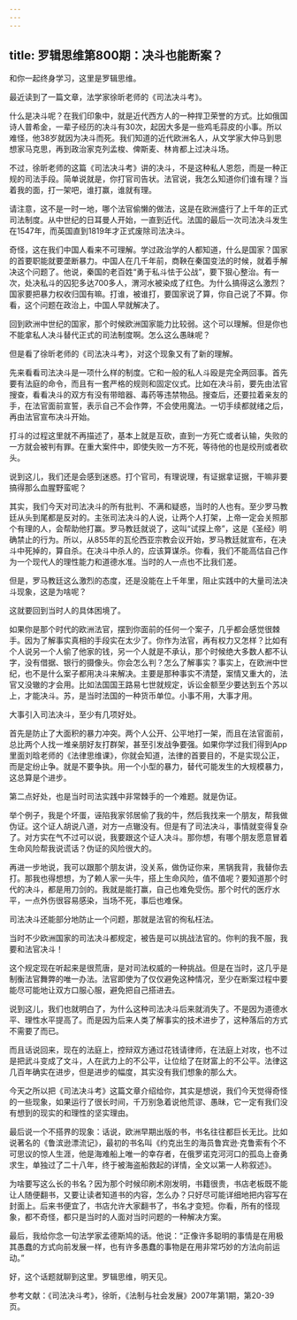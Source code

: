 ```yaml
---
---
---
```

title: 罗辑思维第800期：决斗也能断案？
---

和你一起终身学习，这里是罗辑思维。

最近读到了一篇文章，法学家徐昕老师的《司法决斗考》。

什么是决斗呢？在我们印象中，就是近代西方人的一种捍卫荣誉的方式。比如俄国诗人普希金，一辈子经历的决斗有30次，起因大多是一些鸡毛蒜皮的小事。所以难怪，他38岁就因为决斗而死。我们知道的近代欧洲名人，从文学家大仲马到思想家马克思，再到政治家克列孟梭、俾斯麦、林肯都上过决斗场。

不过，徐昕老师的这篇《司法决斗考》讲的决斗，不是这种私人恩怨，而是一种正规的司法手段。简单说就是，你打官司告状。法官说，我怎么知道你们谁有理？当着我的面，打一架吧，谁打赢，谁就有理。

请注意，这不是一时一地，哪个法官偷懒的做法，这是在欧洲盛行了上千年的正式司法制度。从中世纪的日耳曼人开始，一直到近代。法国的最后一次司法决斗发生在1547年，而英国直到1819年才正式废除司法决斗。

奇怪，这在我们中国人看来不可理解。学过政治学的人都知道，什么是国家？国家的首要职能就要垄断暴力。中国人在几千年前，商鞅在秦国变法的时候，就着手解决这个问题了。他说，秦国的老百姓“勇于私斗怯于公战”，要下狠心整治。有一次，处决私斗的囚犯多达700多人，渭河水被染成了红色。为什么搞得这么激烈？国家要把暴力权收归国有嘛。打谁，被谁打，要国家说了算，你自己说了不算。你看，这个问题在政治上，中国人早就解决了。

回到欧洲中世纪的国家，那个时候欧洲国家能力比较弱。这个可以理解。但是你也不能拿私人决斗替代正式的司法制度啊。怎么这么愚昧呢？

但是看了徐昕老师的《司法决斗考》，对这个现象又有了新的理解。

先来看看司法决斗是一项什么样的制度。它和一般的私人斗殴是完全两回事。首先要有法庭的命令，而且有一套严格的规则和固定仪式。比如在决斗前，要先由法官搜查，看看决斗的双方有没有带暗器、毒药等违禁物品。搜查后，还要拉着亲友的手，在法官面前宣誓，表示自己不会作弊，不会使用魔法。一切手续都就绪之后，再由法官宣布决斗开始。

打斗的过程这里就不再描述了，基本上就是互砍，直到一方死亡或者认输，失败的一方就会被判有罪。在重大案件中，即使失败一方不死，等待他的也是绞刑或者砍头。

说到这儿，我们还是会感到迷惑。打个官司，有理说理，有证据拿证据，干嘛非要搞得那么血腥野蛮呢？

其实，我们今天对司法决斗的所有批判、不满和疑惑，当时的人也有。至少罗马教廷从头到尾都是反对的。主张司法决斗的人说，让两个人打架，上帝一定会关照那个有理的人，会帮助他打赢。罗马教廷就说了，这叫“试探上帝”，这是《圣经》明确禁止的行为。所以，从855年的瓦伦西亚宗教会议开始，罗马教廷就宣布，在决斗中死掉的，算自杀。在决斗中杀人的，应该算谋杀。你看，我们不能高估自己作为一个现代人的理性能力和道德水准。当时的人一点也不比我们差。

但是，罗马教廷这么激烈的态度，还是没能在上千年里，阻止实践中的大量司法决斗现象，这是为啥呢？

这就要回到当时人的具体困境了。

如果你是那个时代的欧洲法官，摆到你面前的任何一个案子，几乎都会感觉很棘手。因为了解事实真相的手段实在太少了。你作为法官，再有权力又怎样？比如有个人说另一个人偷了他家的钱，另一个人就是不承认，那个时候绝大多数人都不认字，没有借据、银行的摄像头。你会怎么判？怎么了解事实？事实上，在欧洲中世纪，也不是什么案子都用决斗来解决。主要是那种事实不清楚，案情又重大的，法官又没辙的才会用。比如法国国王路易七世就规定，诉讼金额至少要达到五个苏以上，才能决斗。苏，是当时法国的一种货币单位。小事不用，大事才用。

大事引入司法决斗，至少有几项好处。

首先是防止了大面积的暴力冲突。两个人公开、公平地打一架，而且在法官面前，总比两个人找一堆亲朋好友打群架，甚至引发战争要强。如果你学过我们得到App里面刘晗老师的《法律思维课》，你就会知道，法律的首要目的，不是实现公正，而是定纷止争。就是不要争执。用一个小型的暴力，替代可能发生的大规模暴力，这总算是个进步。

第二点好处，也是当时司法实践中非常棘手的一个难题。就是伪证。

举个例子，我是个坏蛋，诬陷我家邻居偷了我的牛，然后我找来一个朋友，帮我做伪证。这个证人胡说八道，对方一点辙没有。但是有了司法决斗，事情就变得复杂了。对方实在气不过可以说，我要跟这个证人决斗。那你想，有哪个朋友愿意冒着生命风险帮我说谎话？伪证的风险很大的。

再进一步地说，我可以跟那个朋友讲，没关系，做伪证你来，黑锅我背，我替你去打。那我也得想想，为了赖人家一头牛，搭上生命风险，值不值呢？要知道那个时代的决斗，都是用刀剑的。我就是能打赢，自己也难免受伤。那个时代的医疗水平，一点外伤很容易感染，当场不死，事后也难保。

司法决斗还能部分地防止一个问题，那就是法官的徇私枉法。

当时不少欧洲国家的司法决斗都规定，被告是可以挑战法官的。你判的我不服，我要和法官决斗！

这个规定现在听起来是很荒唐，是对司法权威的一种挑战。但是在当时，这几乎是制衡法官舞弊的唯一办法。法官即使为了仅仅避免这种情况，至少在断案过程中要能尽可能地让双方口服心服，避免把自己搭进去。

说到这儿，我们也就明白了，为什么这种司法决斗后来就消失了。不是因为道德水平、理性水平提高了。而是因为后来人类了解事实的技术进步了，这种落后的方式不需要了而已。

而且话说回来，现在的法庭上，控辩双方通过花钱请律师，在法庭上对攻，也不过是把武斗变成了文斗，人在武力上的不公平，让位给了在财富上的不公平。法律这几百年确实在进步，但是进步的幅度，其实没有我们想象的那么大。

今天之所以把《司法决斗考》这篇文章介绍给你，其实是想说，我们今天觉得奇怪的一些现象，如果运行了很长时间，千万别急着说他荒谬、愚昧，它一定有我们没有想到的现实的和理性的坚实理由。

最后说一个不搭界的现象：话说，欧洲早期出版的书，书名往往都巨长无比。比如说著名的《鲁滨逊漂流记》，最初的书名叫《约克出生的海员鲁宾逊·克鲁索有个不可思议的惊人生涯，他是海难船上唯一的幸存者，在俄罗诺克河河口的孤岛上奋勇求生，单独过了二十八年，终于被海盗船救起的详情，全文以第一人称叙述》。

为啥要写这么长的书名？因为那个时候印刷术刚发明，书籍很贵，书店老板既不能让人随便翻书，又要让读者知道书的内容，怎么办？只好尽可能详细地把内容写在封面上。后来书便宜了，书店允许大家翻书了，书名才变短。你看，所有的怪现象，都不奇怪，都只是当时的人面对当时问题的一种解决方案。

最后，我给你念一句法学家孟德斯鸠的话。他说：“正像许多聪明的事情是在用极其愚蠢的方式向前发展一样，也有许多愚蠢的事物是在用非常巧妙的方法向前运动。”

好，这个话题就聊到这里。罗辑思维，明天见。

参考文献：《司法决斗考》，徐昕，《法制与社会发展》2007年第1期，第20-39页。

